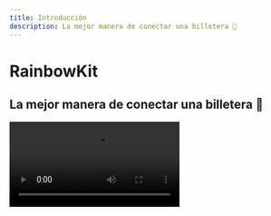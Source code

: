 ```yaml
---
title: Introducción
description: La mejor manera de conectar una billetera 🌈
---
```


# RainbowKit

## La mejor manera de conectar una billetera 🌈

<Video src="https://rainbowme-res.cloudinary.com/video/upload/v1657717102/rainbowkit/site-assets/rainbowkit-video-final-3_dehldu.mp4" />

RainbowKit es una biblioteca [React](https://reactjs.org/) que facilita la adición de la conexión de la billetera a tu dapp. Es intuitivo, adaptable y personalizable.

### Características

#### Gestión de billetera

Gestión de billetera llave en mano para tu dapp. Además de manejar la conexión y desconexión de billeteras, RainbowKit admite numerosas billeteras, intercambio de cadenas de conexión, resuelve la dirección a ENS, muestra el equilibrio y mucho más!

#### Personalizable

Puedes ajustar la interfaz de usuario de RainbowKit para que coincida con tu marca. Puedes elegir entre algunos colores de acento predefinidos y configuraciones de radio de borde. Para casos de uso más avanzados, puedes proporcionar un tema completamente personalizado, renderizar tu propio botón y omitir ciertas características. Incluye modo oscuro.

#### Estándares de la industria

Para una mejor interoperabilidad con la mayoría de los productos, confiamos en [viem](https://viem.sh) y [wagmi](https://wagmi.sh/) - las bibliotecas más comúnmente utilizadas en el espacio.

Los estándares de carteras como EIP-1193 y EIP-6963 son compatibles de forma inmediata, facilitando más que nunca a los usuarios de carteras de navegador conectar su cartera a tu dApp sin problemas.

### Comunidad

Estamos emocionados de ver a la comunidad adoptar RainbowKit, plantear problemas y proporcionar comentarios. ¡Si es una solicitud de función, un informe de error o un proyecto para mostrar, por favor participa!

- Levanta un [issue](https://github.com/rainbow-me/rainbowkit/issues)
- Siga en [Twitter](https://twitter.com/rainbowdotme)
- Comparta su [feedback](https://github.com/rainbow-me/rainbowkit/discussions/new?category=feedback)
- Pruébelo en [Codesandbox](https://codesandbox.io/p/sandbox/github/rainbow-me/rainbowkit/tree/main/examples/with-next)
